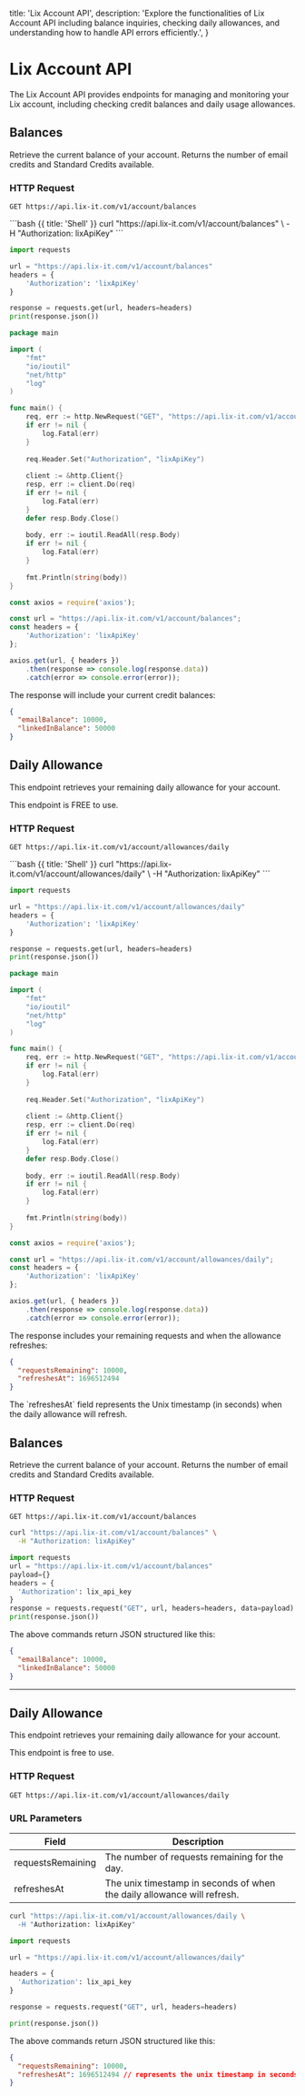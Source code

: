 

  title: 'Lix Account API',
  description: 'Explore the functionalities of Lix Account API including balance inquiries, checking daily allowances, and understanding how to handle API errors efficiently.',
}

<HeroPattern />


# Lix Account API

The Lix Account API provides endpoints for managing and monitoring your Lix account, including checking credit balances and daily usage allowances.

## Balances

Retrieve the current balance of your account. Returns the number of email credits and Standard Credits available.

### HTTP Request

`GET https://api.lix-it.com/v1/account/balances`

<CodeGroup title="Get Account Balances" tag="GET" label="/v1/account/balances">
```bash {{ title: 'Shell' }}
curl "https://api.lix-it.com/v1/account/balances" \
  -H "Authorization: lixApiKey"
```

```python {{ title: 'Python' }}
import requests

url = "https://api.lix-it.com/v1/account/balances"
headers = {
    'Authorization': 'lixApiKey'
}

response = requests.get(url, headers=headers)
print(response.json())
```

```go {{ title: 'Go' }}
package main

import (
    "fmt"
    "io/ioutil"
    "net/http"
    "log"
)

func main() {
    req, err := http.NewRequest("GET", "https://api.lix-it.com/v1/account/balances", nil)
    if err != nil {
        log.Fatal(err)
    }
    
    req.Header.Set("Authorization", "lixApiKey")
    
    client := &http.Client{}
    resp, err := client.Do(req)
    if err != nil {
        log.Fatal(err)
    }
    defer resp.Body.Close()
    
    body, err := ioutil.ReadAll(resp.Body)
    if err != nil {
        log.Fatal(err)
    }
    
    fmt.Println(string(body))
}
```

```javascript {{ title: 'Node.js' }}
const axios = require('axios');

const url = "https://api.lix-it.com/v1/account/balances";
const headers = {
    'Authorization': 'lixApiKey'
};

axios.get(url, { headers })
    .then(response => console.log(response.data))
    .catch(error => console.error(error));
```
</CodeGroup>

The response will include your current credit balances:

```json
{
  "emailBalance": 10000,
  "linkedInBalance": 50000
}
```

## Daily Allowance

This endpoint retrieves your remaining daily allowance for your account.

<Note variant="success">
This endpoint is FREE to use.
</Note>

### HTTP Request

`GET https://api.lix-it.com/v1/account/allowances/daily`

<CodeGroup title="Get Daily Allowance" tag="GET" label="/v1/account/allowances/daily">
```bash {{ title: 'Shell' }}
curl "https://api.lix-it.com/v1/account/allowances/daily" \
  -H "Authorization: lixApiKey"
```

```python {{ title: 'Python' }}
import requests

url = "https://api.lix-it.com/v1/account/allowances/daily"
headers = {
    'Authorization': 'lixApiKey'
}

response = requests.get(url, headers=headers)
print(response.json())
```

```go {{ title: 'Go' }}
package main

import (
    "fmt"
    "io/ioutil"
    "net/http"
    "log"
)

func main() {
    req, err := http.NewRequest("GET", "https://api.lix-it.com/v1/account/allowances/daily", nil)
    if err != nil {
        log.Fatal(err)
    }
    
    req.Header.Set("Authorization", "lixApiKey")
    
    client := &http.Client{}
    resp, err := client.Do(req)
    if err != nil {
        log.Fatal(err)
    }
    defer resp.Body.Close()
    
    body, err := ioutil.ReadAll(resp.Body)
    if err != nil {
        log.Fatal(err)
    }
    
    fmt.Println(string(body))
}
```

```javascript {{ title: 'Node.js' }}
const axios = require('axios');

const url = "https://api.lix-it.com/v1/account/allowances/daily";
const headers = {
    'Authorization': 'lixApiKey'
};

axios.get(url, { headers })
    .then(response => console.log(response.data))
    .catch(error => console.error(error));
```
</CodeGroup>

The response includes your remaining requests and when the allowance refreshes:

```json
{
  "requestsRemaining": 10000,
  "refreshesAt": 1696512494
}
```

<Note>
The `refreshesAt` field represents the Unix timestamp (in seconds) when the daily allowance will refresh.
</Note>


<Row>

<Col>


## Balances

Retrieve the current balance of your account. Returns the number of email credits and Standard Credits available.

### HTTP Request

`GET https://api.lix-it.com/v1/account/balances`



</Col>


  <Col sticky>

<CodeGroup title="Balances" tag="GET" label="/v1/account/balances">

```bash {{ title: 'Shell' }}
curl "https://api.lix-it.com/v1/account/balances" \
  -H "Authorization: lixApiKey"

```


```python
import requests
url = "https://api.lix-it.com/v1/account/balances"
payload={}
headers = {
  'Authorization': lix_api_key
}
response = requests.request("GET", url, headers=headers, data=payload)
print(response.json())
```



</CodeGroup>

 The above commands return JSON structured like this:
```json
{
  "emailBalance": 10000,
  "linkedInBalance": 50000
}
```


</Col>

</Row>

--- 

<Row>

<Col>


## Daily Allowance

This endpoint retrieves your remaining daily allowance for your account.

<Note variant="success">
This endpoint is free to use.
</Note>

### HTTP Request

`GET https://api.lix-it.com/v1/account/allowances/daily`

### URL Parameters

Field | Description
--------- | -----------
requestsRemaining | The number of requests remaining for the day.
refreshesAt	| The unix timestamp in seconds of when the daily allowance will refresh.
</Col>


  <Col sticky>

<CodeGroup title="Allowances" tag="GET" label="/v1/account/daily">

```bash {{ title: 'Shell' }}
curl "https://api.lix-it.com/v1/account/allowances/daily \
  -H "Authorization: lixApiKey"
```

```python
import requests

url = "https://api.lix-it.com/v1/account/allowances/daily"

headers = {
  'Authorization': lix_api_key
}

response = requests.request("GET", url, headers=headers)

print(response.json())
```

</CodeGroup>

 The above commands return JSON structured like this:
```json
{
  "requestsRemaining": 10000,
  "refreshesAt": 1696512494 // represents the unix timestamp in seconds of when the daily allowance will refresh
}
```


</Col>

</Row>

